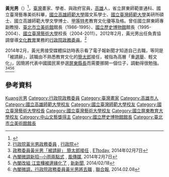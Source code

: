 {{Infobox Officeholder
|name              = 黃光男
|image             = Huang Kuang-Nan 20150524.jpg
|性別     = 男
|出生日期 = 1944年2月15日
|出生地點 = {{TWN-JPN}}[[高雄州|高雄州]]
|國籍     = {{ROC}}
|信仰     = 
|學歷     = 文學博士
|母校     = 高雄師範大學
|educate=
*省立屏東師範普通科
*國立臺灣藝專美術科畢
*國立高雄師範大學國文系學士
*國立臺灣師範大學美研所碩士
*國立高雄師範大學文學博士
*甲等特考教育文化優等及格
|past=
*國立屏東師專副教授
*臺北市立美術館館長（1986-1995）
*國立歷史博物館館長（1995-2004）
*國立臺灣藝術大學校長（2004-2011）
*行政院政務委員（2012年2月6日-2014年2月28日）
}}

'''黃光男'''（{{bd|1944年|2月15日|||}}）<ref>{{Cite web |url=http://www.appledaily.com.tw/realtimenews/article/new/20140207/340126/ |title=【內閣改組】錯愕　黃光男：看報才知要我走 |access-date=2015-05-27 |archive-date=2016-12-11 |archive-url=https://web.archive.org/web/20161211130244/http://www.appledaily.com.tw/realtimenews/article/new/20140207/340126 |dead-url=no }}</ref>，[[臺灣|臺灣]]畫家、學者、與政府官員，[[高雄|高雄]]人，省立屏東師範普通科、國立臺灣藝專美術科畢，[[國立高雄師範大學|國立高雄師範大學]]國文系學士、[[國立臺灣師範大學|國立臺灣師範大學]]美研所碩士、國立高雄師範大學文學博士、[[公務人員特種考試|甲等特考]]教育文化優等及格。曾任國立屏東師專副教授、[[臺北市立美術館|臺北市立美術館]]館長（1986-1995）、[[國立歷史博物館|國立歷史博物館]]館長（1995-2004）、[[國立臺灣藝術大學|國立臺灣藝術大學]]校長（2004-2011）。2012年2月，黃光男出任負責協調督導[[文化|文化]][[教育|教育]]業務的[[行政院政務委員|行政院政務委員]]。<ref>[http://www.ey.gov.tw/Member_Info.aspx?n=6B82744496B91A1F&s=40A033D0C65F76EB 行政院黃光男政務委員] {{Wayback|url=http://www.ey.gov.tw/Member_Info.aspx?n=6B82744496B91A1F&s=40A033D0C65F76EB |date=20141016040013 }}, [[行政院|行政院]]</ref>

2014年2月，黃光男接受媒體採訪時表示看了電子報新聞才知道自己去職，等同是「被請辭」，該職由不熟悉教育文化的[[簡太郎|簡太郎]]接任，被指為高層「重[[2014年中華民國直轄市長及縣市長選舉|選舉]]、輕文化」，因簡將代表中國國民黨參選[[屏東縣長|屏東縣長]]而需要挪開一個位子，調動得很勉強。<ref>[http://www.ettoday.net/news/20140207/323019.htm 政務委員黃光男「被請辭」 簡太郎接任] {{Wayback|url=http://www.ettoday.net/news/20140207/323019.htm |date=20190609112310 }}, [[ETtoday|ETtoday]], 2014年02月7日</ref><ref>[http://www.stormmediagroup.com/opencms/review/detail/4d1cef64-8fd3-11e3-bacc-ef2804cba5a1/?uuid=4d1cef64-8fd3-11e3-bacc-ef2804cba5a1 內閣微調新招─小雨兩點式] {{Wayback|url=http://www.stormmediagroup.com/opencms/review/detail/4d1cef64-8fd3-11e3-bacc-ef2804cba5a1/?uuid=4d1cef64-8fd3-11e3-bacc-ef2804cba5a1 |date=20141015082726 }}, [[風傳媒|風傳媒]], 2014年2月7日</ref><ref>[http://paper.udn.com/udnpaper/POD0001/253184/web/ 內閣改組 江宜樺被邊緣化了] {{Wayback|url=http://paper.udn.com/udnpaper/POD0001/253184/web/ |date=20190608061555 }}, [[新新聞|新新聞]], 2014/02/18</ref><ref>[http://city.udn.com/54543/4781574 內閣微調，行政院政務委員黃光男將去職] {{Wayback|url=http://city.udn.com/54543/4781574 |date=20190609124258 }}, [[聯合報|聯合報]], 2014.02.08</ref>

==參考資料==
{{reflist}}

{{DEFAULTSORT:Huang黃光男}}

[[Category:黃姓|Kuang光男]]
[[Category:行政院政務委員|Category:行政院政務委員]]
[[Category:臺灣畫家|Category:臺灣畫家]]
[[Category:高雄市人|Category:高雄市人]]
[[Category:國立高雄師範大學校友|Category:國立高雄師範大學校友]]
[[Category:國立臺灣師範大學校友|Category:國立臺灣師範大學校友]]
[[Category:國立臺灣藝術大學校長|Category:國立臺灣藝術大學校長]]
[[Category:國立臺灣藝術大學校友|Category:國立臺灣藝術大學校友]]
[[Category:國立屏東教育大學校友|Category:國立屏東教育大學校友]]
[[Category:中山文藝獎得主|Category:中山文藝獎得主]]
[[Category:國立歷史博物館館長|Category:國立歷史博物館館長]]
[[Category:臺北市立美術館館長|Category:臺北市立美術館館長]]